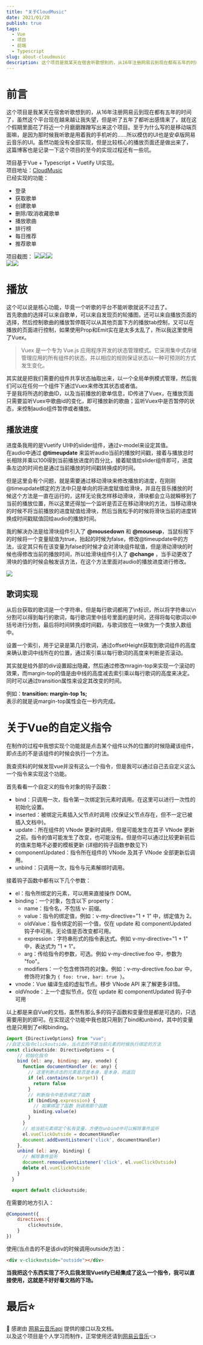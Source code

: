 ```yaml
---
title: "关于CloudMusic"
date: 2021/01/28
publish: true
tags:
  - Vue
  - 项目
  - 前端
  - Typescript
slug: about-cloudmusic
description: 这个项目是我某天在宿舍听歌想到的，从16年注册网易云到现在都有五年的时间了，虽然这个平台现在越来越让我失望，但是听了五年了都听出感情来了，就在这个假期里面花了将近一个月磨磨蹭蹭写出来这个项目。
---
```

# 前言
这个项目是我某天在宿舍听歌想到的，从16年注册网易云到现在都有五年的时间了，虽然这个平台现在越来越让我失望，但是听了五年了都听出感情来了，就在这个假期里面花了将近一个月磨磨蹭蹭写出来这个项目。至于为什么写的是移动端页面嘛，是因为那时候我听歌是用着我的手机听的……所以模仿的UI也是安卓版网易云音乐的UI。虽然功能没有全部实现，但是比较核心的播放页面还是做出来了，这篇博客也是记录一下这个项目的至今的实现过程还有一些坑。


项目基于Vue + Typescript + Vuetify UI实现。  
项目地址：[CloudMusic](https://github.com/Magren0321/cloud-music)  
已经实现的功能：
+ 登录
+ 获取歌单
+ 创建歌单
+ 删除/取消收藏歌单
+ 播放歌曲
+ 排行榜
+ 每日推荐
+ 推荐歌单

项目截图：
![](/postImg/about-cloudmusic/1.png)![](/postImg/about-cloudmusic/2.png)![](/postImg/about-cloudmusic/3.png)  
![](/postImg/about-cloudmusic/4.png)![](/postImg/about-cloudmusic/5.png)

# 播放
这个可以说是核心功能，毕竟一个听歌的平台不能听歌就说不过去了。  
首先歌曲的选择可以来自歌单，可以来自发现页的轮播图，还可以来自播放页面的选择，然后控制歌曲的播放暂停既可以从其他页面下方的播放tab控制，又可以在播放的页面进行控制，如果使用Prop和Emit实在是太多太乱了，所以我这里使用了Vuex。  

> Vuex 是一个专为 Vue.js 应用程序开发的状态管理模式。它采用集中式存储管理应用的所有组件的状态，并以相应的规则保证状态以一种可预测的方式发生变化。

其实就是把我们需要的组件共享状态抽取出来，以一个全局单例模式管理，然后我们可以在任何一个组件下通过Vuex来修改其状态或者值。  
于是我将所选的歌曲ID，以及当前播放的歌单信息，ID传进了Vuex，在播放页面只需要监听Vuex中歌曲id的变化，即可播放新的歌曲；监听Vuex中是否暂停的状态，来控制audio组件暂停或者播放。

## 播放进度
进度条我用的是Vuetify UI中的slider组件，通过v-model来设定其值。  
在audio中通过 **@timeupdate** 来监听audio当前的播放时间戳，接着与播放总时长相除并乘以100得到当前播放进度的百分比，接着赋值给slider组件即可，进度条左边的时间也是通过当前播放的时间戳转换成的时间。

但是这里会有个问题，就是需要通过移动滑块来修改播放的进度，在刚刚@timeupdate绑定的方法中只是单向的将进度赋值给滑块，并且在音乐播放的时候这个方法是一直在运行的，这样无论我怎样移动滑块，滑块都会立马就瞬移到了当前的播放位置，所以这里还得加一个监听是否正在移动滑块的方法，当移动滑块的时候不将当前播放的进度赋值给滑块，然后当我松手的时候将滑块当前的进度转换成时间戳赋值回给audio的播放时间。

我的解决办法是给滑块组件引入了 **@mousedown** 和 **@mouseup**，当鼠标按下的时候将一个变量赋值为true，抬起的时候为false，修改@timeupdate中的方法，设定其只有在该变量为false的时候才会对滑块组件赋值，但是滑动滑块的时候也得修改当前的播放时间，所以给滑块组件引入了 **@change** ，当手动更改了滑块的值的时候会触发该方法，在这个方法里面对audio的播放进度进行修改。

![](about-cloudmusic/6.png)

## 歌词实现
从后台获取的歌词是一个字符串，但是每行歌词都用了\n标识，所以将字符串以\n分割可以得到每行的歌词，每行歌词里中括号里面的是时间，还得将每句歌词以中括号进行分割，最后将时间转换成时间戳，与歌词放在一块做为一个类放入数组中。

设置一个索引，用于记录是第几行歌词，通过offsetHeight获取到歌词组件的高度来确认歌词中线所在的位置，通过索引乘以每行歌词的高度来判断是否滚动。

其实就是给外部的div设置超出隐藏，然后通过修改mragin-top来实现一个滚动的效果，而margin-top的值是由中线的高度减去索引乘以每行歌词的高度来决定。同时可以通过transition属性来设定其改变的时间。

例如：**transition: margin-top 1s;**  
表示的就是说margin-top属性会在一秒内完成。

# 关于Vue的自定义指令
在制作的过程中我想实现个功能就是点击某个组件以外的位置的时候隐藏该组件，即点击的不是该组件的时候会执行一个方法。

我查资料的时候发现vue并没有这么一个指令，但是我可以通过自己去自定义这么一个指令来实现这个功能。

首先看看一个自定义的指令对象的钩子函数：
+ bind：只调用一次，指令第一次绑定到元素时调用。在这里可以进行一次性的初始化设置。
+ inserted：被绑定元素插入父节点时调用 (仅保证父节点存在，但不一定已被插入文档中)。
+ update：所在组件的 VNode 更新时调用，但是可能发生在其子 VNode 更新之前。指令的值可能发生了改变，也可能没有。但是你可以通过比较更新前后的值来忽略不必要的模板更新 (详细的钩子函数参数见下)
+ componentUpdated：指令所在组件的 VNode 及其子 VNode 全部更新后调用。
+ unbind：只调用一次，指令与元素解绑时调用。

接着钩子函数中都有以下几个参数：

+ el：指令所绑定的元素，可以用来直接操作 DOM。
+ binding：一个对象，包含以下 property：
  + name：指令名，不包括 v- 前缀。
  + value：指令的绑定值，例如：v-my-directive="1 + 1" 中，绑定值为 2。
  + oldValue：指令绑定的前一个值，仅在 update 和 componentUpdated 钩子中可用。无论值是否改变都可用。
  + expression：字符串形式的指令表达式。例如 v-my-directive="1 + 1" 中，表达式为 "1 + 1"。
  + arg：传给指令的参数，可选。例如 v-my-directive:foo 中，参数为 "foo"。
  + modifiers：一个包含修饰符的对象。例如：v-my-directive.foo.bar 中，修饰符对象为 `{ foo: true, bar: true }`。
+ vnode：Vue 编译生成的虚拟节点。移步 VNode API 来了解更多详情。
+ oldVnode：上一个虚拟节点，仅在 update 和 componentUpdated 钩子中可用


以上都是来自Vue的文档，虽然有那么多的钩子函数和变量但是都是可选的，只选需要用到的即可。在实现这个功能中我也就只用到了bind和unbind，其中的变量也是只用到了el和binding。

```js
import {DirectiveOptions} from "vue";
//自定义指令clickoutside，当点击的不是当前元素的时候执行绑定的方法
const clickoutside: DirectiveOptions = {
    // 初始化指令
    bind (el: any, binding: any, vnode) {
      function documentHandler (e: any) {
        // 这里判断点击的元素是否是本身，是本身，则返回
        if (el.contains(e.target)) {
          return false
        }
        // 判断指令中是否绑定了函数
        if (binding.expression) {
          // 如果绑定了函数 则调用那个函数
          binding.value(e)
        }
      }
      // 给当前元素绑定个私有变量，方便在unbind中可以解除事件监听
      el.vueClickOutside = documentHandler
      document.addEventListener('click', documentHandler)
    },
    unbind (el: any, binding) {
      // 解除事件监听
      document.removeEventListener('click', el.vueClickOutside)
      delete el.vueClickOutside
    }
  }

  export default clickoutside;
```
在需要的地方引入：
```js
@Component({
    directives:{
        clickoutside,
    }
})
```
使用(当点击的不是该div的时候调用outside方法)：
```html
<div v-clickoutside="outside"></div>
```
**当我把这个东西实现了不久后我发现Vuetify已经集成了这么一个指令，我可以直接使用，这就是不好好看文档的下场。**

# 最后⭐️
🙏 感谢由 [网易云音乐api](https://github.com/Binaryify/NeteaseCloudMusicApi) 提供的接口以及文档。  
以及这个项目是个人学习而制作，正常使用还请到[网易云音乐](https://music.163.com/)👈
